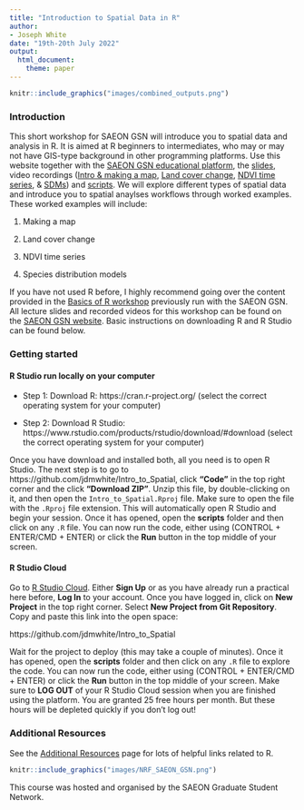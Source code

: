 ```yaml
---
title: "Introduction to Spatial Data in R"
author: 
- Joseph White
date: "19th-20th July 2022"
output: 
  html_document:
    theme: paper
---
```


```r
knitr::include_graphics("images/combined_outputs.png")
```

### Introduction

This short workshop for SAEON GSN will introduce you to spatial data and analysis in R. It is aimed at R beginners to intermediates, who may or may not have GIS-type background in other programming platforms. Use this website together with the [SAEON GSN educational platform](https://rise.articulate.com/share/NwjZOmKC3Qo0ROu4wtDIsArONNdjLyK_#/), the [slides](https://drive.google.com/drive/folders/1CKLUeDWe-tRv-bdytUpZsNxE1C66yLzr?usp=sharing), video recordings ([Intro & making a map](https://www.youtube.com/watch?v=sZS9tmHHXgM), [Land cover change](https://www.youtube.com/watch?v=sjmbUQJuqRs), [NDVI time series](https://www.youtube.com/watch?v=b0XYdyxp1zw), & [SDMs](https://www.youtube.com/watch?v=XnecxgSkiMg)) and [scripts](https://github.com/jdmwhite/Intro_to_Spatial_Scripts). We will explore different types of spatial data and introduce you to spatial anaylses workflows through worked examples. These worked examples will include:

1. Making a map

2. Land cover change

3. NDVI time series

4. Species distribution models

If you have not used R before, I highly recommend going over the content provided in the [Basics of R workshop](https://jdmwhite.github.io/R_Workshop/) previously run with the SAEON GSN. All lecture slides and recorded videos for this workshop can be found on the [SAEON GSN website](https://rise.articulate.com/share/7hNlrUkgZU0qaGvwpUO_2pJzOdPFe1vm#/). Basic instructions on downloading R and R Studio can be found below.

### Getting started

#### R Studio run locally on your computer

* Step 1: Download R: https://cran.r-project.org/ (select the correct operating system for your computer)

* Step 2: Download R Studio: https://www.rstudio.com/products/rstudio/download/#download (select the correct operating system for your computer)

Once you have download and installed both, all you need is to open R Studio. The next step is to go to https://github.com/jdmwhite/Intro_to_Spatial, click **"Code"** in the top right corner and the click **"Download ZIP"**. Unzip this file, by double-clicking on it, and then open the `Intro_to_Spatial.Rproj` file. Make sure to open the file with the `.Rproj` file extension. This will automatically open R Studio and begin your session. Once it has opened, open the **scripts** folder and then click on any `.R` file. You can now run the code, either using (CONTROL + ENTER/CMD + ENTER) or click the **Run** button in the top middle of your screen.

#### R Studio Cloud

Go to [R Studio Cloud](https://rstudio.cloud/). Either **Sign Up** or as you have already run a practical here before, **Log In** to your account. Once you have logged in, click on **New Project** in the top right corner. Select **New Project from Git Repository**. Copy and paste this link into the open space: 

https://github.com/jdmwhite/Intro_to_Spatial

Wait for the project to deploy (this may take a couple of minutes). Once it has opened, open the **scripts** folder and then click on any `.R` file to explore the code. You can now run the code, either using (CONTROL + ENTER/CMD + ENTER) or click the **Run** button in the top middle of your screen. Make sure to **LOG OUT** of your R Studio Cloud session when you are finished using the platform. You are granted 25 free hours per month. But these hours will be depleted quickly if you don't log out!

### Additional Resources

See the [Additional Resources](https://jdmwhite.github.io/Intro_to_Spatial/Resources.html) page for lots of helpful links related to R.

```r
knitr::include_graphics("images/NRF_SAEON_GSN.png")
```

This course was hosted and organised by the SAEON Graduate Student Network.